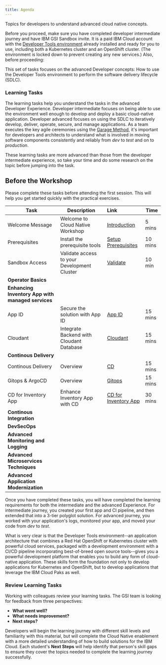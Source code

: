 ```yaml
---
title: Agenda
---
```


<PageDescription>

Topics for developers to understand advanced cloud native concepts.

</PageDescription>


<InlineNotification>

Before you proceed, make sure you have completed developer intermediate journey and have IBM GSI Sandbox invite. It is a paid IBM Cloud account with the [Developer Tools environment](https://ibm-garage-cloud.github.io/ibm-garage-developer-guide/overview) already installed and ready for you to use, including both a Kubernetes cluster and an OpenShift cluster. (The environment is locked down to prevent creating any new services.) Also, before proceeding:

</InlineNotification>

This set of tasks focuses on the advanced Developer concepts: How to use the Developer Tools environment to perform the software delivery lifecycle (SDLC).

### Learning Tasks

The learning tasks help you understand the tasks in the advanced Developer Experience. Developer intermediate focuses on being able to use the environment well enough to develop and deploy a basic cloud-native application. Developer advanced focuses on using the SDLC to iteratively develop, deliver, operate, secure, and manage applications. As a team executes the key agile ceremonies using the [Garage Method](https://www.ibm.com/garage/method/cloud/), it's important for developers and architects to understand what is involved in moving software components consistently and reliably from *dev* to *test* and on to *production*. 

These learning tasks are more advanced than those from the developer intermediate experience, so take your time and do some research on the topic before jumping into the task.

<Tabs>

<Tab label="Over the Web">

## Before the Workshop

Please complete these tasks before attending the first session. This will help you get started quickly with the practical exercises.

| Task                            | Description         | Link        | Time    |
| --------------------------------| ------------------  |:----------- |---------|
| Welcome Message | Welcome to Cloud Native Workshop  | [Introduction](/overview/introduction) | 5 mins |
| Prerequisites | Install the prerequisite tools  | [Setup Prerequisites](/getting-started/prereqs) | 10 mins |
| Sandbox Access | Validate access to your Development Cluster |  [Validate](/getting-started/checksetup) | 10 min |
| **Operator Basics** | | | |
| **Enhancing Inventory App with managed services** | | | |
| App ID | Secure the solution with App ID  | [App ID](/developer-advanced/inventory-appid/) | 15 mins |
| Cloudant | Integrate Backend with Cloudant Database | [Cloudant](/developer-advanced/inventory-cloudant) | 15 mins |
| **Continous Delivery** | | | |
| Continous Delivery | Overview | [CD](/guides/gitops/read) | 15 mins |
| Gitops & ArgoCD | Overview | [Gitops](/guides/gitops) | 15 mins |
| CD for Inventory App | Enhance Inventory App with CD | [CD for Inventory App](/developer-advanced/inventory-cd) | 30 mins |
| **Continous Integration** | | | |
| **DevSecOps** | | | |
| **Advanced Monitoring and Logging** | | | |
| **Advanced Microservices Techniques** | | | |
| **Advanced Application Modernization** | | | |
</Tab>

<Tab label="Self Paced">
</Tab>

<Tab label="In Person">
</Tab>

</Tabs>

Once you have completed these tasks, you will have completed the learning requirements for both the intermediate and the advanced Experience. For intermediate journey, you created your first app and CI pipeline, and then extended that into a 3-tier polyglot solution. For advanced journey, you worked with your application's logs, monitored your app, and moved your code from *dev* to *test*.

What is very clear is that the Developer Tools environment--an application architecture that combines a Red Hat OpenShift or Kubernetes cluster with powerful cloud services, packaged with a development environment with a CI/CD pipeline incorporating best-of-breed open source tools--gives you a powerful development platform that enables you to build any form of cloud-native application. These skills form the foundation not only to develop applications for Kubernetes and OpenShift, but to develop applications that leverage the IBM Cloud Paks as well. 

### Review Learning Tasks

Working with colleagues review your learning tasks. The GSI team is looking for feedback from three perspectives:

- **What went well?**
- **What needs improvement?**
- **Next steps?**

Developers will begin the learning journey with different skill levels and familiarity with this material, but will complete the Cloud Native enablement with a more detailed understanding of how to build solutions for the IBM Cloud. Each student's **Next Steps** will help identify that person's skill gaps to ensure they cover the topics needed to complete the learning journey successfully.
